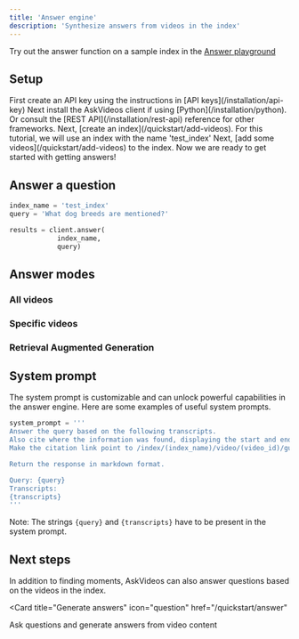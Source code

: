 ```yaml
---
title: 'Answer engine'
description: 'Synthesize answers from videos in the index'
---
```


<Note>Try out the answer function on a sample index in the [Answer playground](https://app.askvideos.com/playground)</Note>

## Setup

<Steps>
  <Step title="Create an API key">
    First create an API key using the instructions in [API keys](/installation/api-key)
  </Step>
  <Step title="Install the client">
    Next install the AskVideos client if using [Python](/installation/python). Or consult the [REST API](/installation/rest-api) reference for other frameworks.
  </Step>
  <Step title="Create an index">
    Next, [create an index](/quickstart/add-videos). For this tutorial, we will use an index with the name 'test_index'
  </Step>

  <Step title="Add some videos">
    Next, [add some videos](/quickstart/add-videos) to the index. Now we are ready to get started with getting answers!
  </Step>
</Steps>

## Answer a question
```python
index_name = 'test_index'
query = 'What dog breeds are mentioned?'

results = client.answer(
            index_name,
            query)
```


## Answer modes
### All videos
### Specific videos
### Retrieval Augmented Generation

## System prompt
The system prompt is customizable and can unlock powerful capabilities in the answer engine.
Here are some examples of useful system prompts.
<AccordionGroup>
  <Accordion title="Cited answers">
  ```python
  system_prompt = '''  
  Answer the query based on the following transcripts.
  Also cite where the information was found, displaying the start and end timestamps.
  Make the citation link point to /index/(index_name)/video/(video_id)/gui?start_seconds=(start_seconds)&end_seconds=(end_seconds). 
  
  Return the response in markdown format.
  
  Query: {query}
  Transcripts:
  {transcripts}
'''

  ```
  <Note>Note: The strings `{query}` and `{transcripts}` have to be present in the system prompt.</Note>
  </Accordion>
  <Accordion title="Tabular answers">
  </Accordion>
</AccordionGroup>

## Next steps

In addition to finding moments, AskVideos can also answer questions based on the videos in the index.

<CardGroup>

<Card
  title="Generate answers"
  icon="question"
  href="/quickstart/answer"
>
  Ask questions and generate answers from video content
</Card>
</CardGroup>
